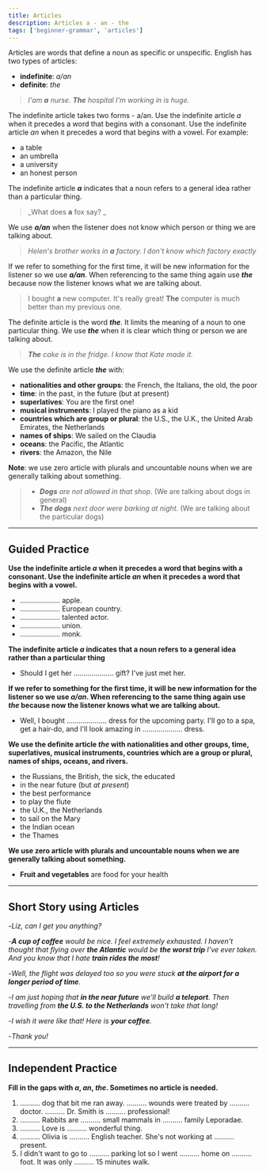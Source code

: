 ```yaml
---
title: Articles
description: Articles a - an - the
tags: ['beginner-grammar', 'articles']
---
```



Articles are words that define a noun as specific or unspecific. English has two types of articles:

- **indefinite**: _a/an_
- **definite**: _the_

> _I'am **a** nurse. **The** hospital I'm working in is huge._

The indefinite article takes two forms - a/an. Use the indefinite article _a_ when it precedes a word that begins with a consonant. Use the indefinite article _an_ when it precedes a word that begins with a vowel. For example:

- a table
- an umbrella
- a university
- an honest person

The indefinite article _**a**_ indicates that a noun refers to a general idea rather than a particular thing.

> _What does **a** fox say? _

We use _**a/an**_ when the listener does not know which person or thing we are talking about.

> _Helen's brother works in **a** factory. I don't know which factory exactly_

If we refer to something for the first time, it will be new information for the listener so we use _**a/an**_. When referencing to the same thing again use _**the**_ because now the listener knows what we are talking about.

> I bought **a** new computer. It's really great! **The** computer is much better than my previous one.

The definite article is the word _**the**_. It limits the meaning of a noun to one particular thing. We use _**the**_ when it is clear which thing or person we are talking about.

> _**The** cake is in the fridge. I know that Kate made it._

We use the definite article _**the**_ with:

- **nationalities and other groups**: the French, the Italians, the old, the poor
- **time**: in the past, in the future (but at present)
- **superlatives**: You are the first one!
- **musical instruments**: I played the piano as a kid
- **countries which are group or plural**: the U.S., the U.K., the United Arab Emirates, the Netherlands
- **names of ships**: We sailed on the Claudia
- **oceans**: the Pacific, the Atlantic
- **rivers**: the Amazon, the Nile

**Note**: we use zero article with plurals and uncountable nouns when we are generally talking about something.

> - _**Dogs** are not allowed in that shop_. (We are talking about dogs in general)
> - _**The dogs** next door were barking at night._ (We are talking about the particular dogs)

---

## Guided Practice

**Use the indefinite article _a_ when it precedes a word that begins with a consonant. Use the indefinite article _an_ when it precedes a word that begins with a vowel.**

- .................... apple. <InfoTooltip label="an" />
- .................... European country. <InfoTooltip label="a" />
- .................... talented actor. <InfoTooltip label="a" />
- .................... union. <InfoTooltip label="an" />
- .................... monk. <InfoTooltip label="a" />

**The indefinite article _a_ indicates that a noun refers to a general idea rather than a particular thing**

- Should I get her .................... gift? I've just met her. <InfoTooltip label="a" />

**If we refer to something for the first time, it will be new information for the listener so we use _a/an_. When referencing to the same thing again use _the_ because now the listener knows what we are talking about.**

- Well, I bought .................... <InfoTooltip label="a" /> dress for the upcoming party. I'll go to a spa, get a hair-do, and I'll look amazing in .................... <InfoTooltip label="the" /> dress.

**We use the definite article _the_ with nationalities and other groups, time, superlatives, musical instruments, countries which are a group or plural, names of ships, oceans, and rivers.**

- the Russians, the British, the sick, the educated
- in the near future (but _at present_)
- the best performance
- to play the flute
- the U.K., the Netherlands
- to sail on the Mary
- the Indian ocean
- the Thames

**We use zero article with plurals and uncountable nouns when we are generally talking about something.**

- **Fruit and vegetables** are food for your health

---

## Short Story using Articles

-_Liz, can I get you anything?_

-_**A cup of coffee** would be nice. I feel extremely exhausted. I haven't thought that flying over **the Atlantic** would be **the worst trip** I've ever taken. And you know that I hate **train rides the most**!_

-_Well, the flight was delayed too so you were stuck **at the airport for a longer period of time**._

-_I am just hoping that **in the near future** we'll build **a teleport**. Then travelling from **the U.S. to the Netherlands** won't take that long!_

-_I wish it were like that! Here is **your coffee**._

-_Thank you!_

---

## Independent Practice

**Fill in the gaps with _a_, _an_, _the_. Sometimes no article is needed.**

1. .......... dog that bit me ran away. .......... wounds were treated by .......... doctor. .......... Dr. Smith is .......... professional! <InfoTooltip label="The, The, the, -, a" />
2. .......... Rabbits are .......... small mammals in .......... family Leporadae. <InfoTooltip label="-, -, the" />
3. .......... Love is .......... wonderful thing. <InfoTooltip label="-, a" />
4. .......... Olivia is .......... English teacher. She's not working at .......... present. <InfoTooltip label="-, an, -" />
5. I didn't want to go to .......... parking lot so I went .......... home on .......... foot. It was only .......... 15 minutes walk. <InfoTooltip label="the, -, -, a" />
